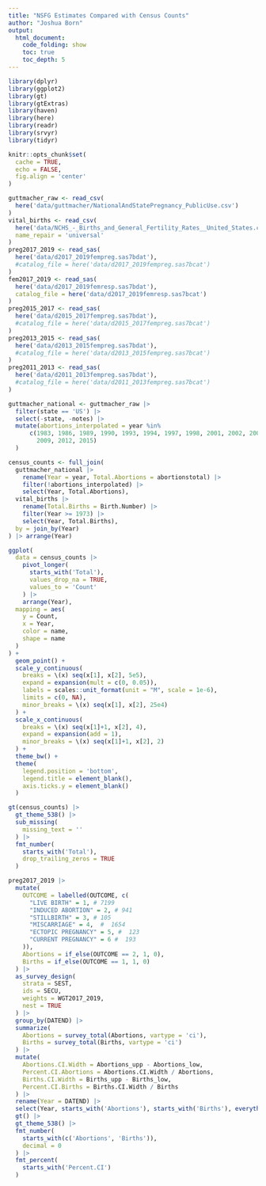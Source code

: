 ```yaml
---
title: "NSFG Estimates Compared with Census Counts"
author: "Joshua Born"
output:
  html_document:
    code_folding: show
    toc: true
    toc_depth: 5
---
```


```r
library(dplyr)
library(ggplot2)
library(gt)
library(gtExtras)
library(haven)
library(here)
library(readr)
library(srvyr)
library(tidyr)

knitr::opts_chunk$set(
  cache = TRUE,
  echo = FALSE,
  fig.align = 'center'
)
```

```r
guttmacher_raw <- read_csv(
  here('data/guttmacher/NationalAndStatePregnancy_PublicUse.csv')
)
vital_births <- read_csv(
  here('data/NCHS_-_Births_and_General_Fertility_Rates__United_States.csv'),
  name_repair = 'universal'
)
preg2017_2019 <- read_sas(
  here('data/d2017_2019fempreg.sas7bdat'),
  #catalog_file = here('data/d2017_2019fempreg.sas7bcat')
)
fem2017_2019 <- read_sas(
  here('data/d2017_2019femresp.sas7bdat'),
  catalog_file = here('data/d2017_2019femresp.sas7bcat')
)
preg2015_2017 <- read_sas(
  here('data/d2015_2017fempreg.sas7bdat'),
  #catalog_file = here('data/d2015_2017fempreg.sas7bcat')
)
preg2013_2015 <- read_sas(
  here('data/d2013_2015fempreg.sas7bdat'),
  #catalog_file = here('data/d2013_2015fempreg.sas7bcat')
)
preg2011_2013 <- read_sas(
  here('data/d2011_2013fempreg.sas7bdat'),
  #catalog_file = here('data/d2011_2013fempreg.sas7bcat')
)
```

```r
guttmacher_national <- guttmacher_raw |> 
  filter(state == 'US') |>
  select(-state, -notes) |>
  mutate(abortions_interpolated = year %in%
      c(1983, 1986, 1989, 1990, 1993, 1994, 1997, 1998, 2001, 2002, 2003, 2006,
        2009, 2012, 2015)
  )

census_counts <- full_join(
  guttmacher_national |> 
    rename(Year = year, Total.Abortions = abortionstotal) |> 
    filter(!abortions_interpolated) |> 
    select(Year, Total.Abortions),
  vital_births |> 
    rename(Total.Births = Birth.Number) |> 
    filter(Year >= 1973) |> 
    select(Year, Total.Births),
  by = join_by(Year)
) |> arrange(Year)
```

```r
ggplot(
  data = census_counts |>
    pivot_longer(
      starts_with('Total'),
      values_drop_na = TRUE,
      values_to = 'Count'
    ) |>
    arrange(Year),
  mapping = aes(
    y = Count,
    x = Year,
    color = name,
    shape = name
  )
) +
  geom_point() +
  scale_y_continuous(
    breaks = \(x) seq(x[1], x[2], 5e5),
    expand = expansion(mult = c(0, 0.05)),
    labels = scales::unit_format(unit = "M", scale = 1e-6),
    limits = c(0, NA),
    minor_breaks = \(x) seq(x[1], x[2], 25e4)
  ) +
  scale_x_continuous(
    breaks = \(x) seq(x[1]+1, x[2], 4),
    expand = expansion(add = 1),
    minor_breaks = \(x) seq(x[1]+1, x[2], 2)
  ) + 
  theme_bw() +
  theme(
    legend.position = 'bottom',
    legend.title = element_blank(),
    axis.ticks.y = element_blank()
  )
```

```r
gt(census_counts) |>
  gt_theme_538() |> 
  sub_missing(
    missing_text = ''
  ) |> 
  fmt_number(
    starts_with('Total'),
    drop_trailing_zeros = TRUE
  )
```

```r
preg2017_2019 |> 
  mutate(
    OUTCOME = labelled(OUTCOME, c(
      "LIVE BIRTH" = 1, # 7199
      "INDUCED ABORTION" = 2, # 941
      "STILLBIRTH" = 3, # 105
      "MISCARRIAGE" = 4,  #  1654
      "ECTOPIC PREGNANCY" = 5, #  123
      "CURRENT PREGNANCY" = 6 #  193
    )),
    Abortions = if_else(OUTCOME == 2, 1, 0),
    Births = if_else(OUTCOME == 1, 1, 0)
  ) |> 
  as_survey_design(
    strata = SEST,
    ids = SECU,
    weights = WGT2017_2019,
    nest = TRUE
  ) |> 
  group_by(DATEND) |> 
  summarize(
    Abortions = survey_total(Abortions, vartype = 'ci'),
    Births = survey_total(Births, vartype = 'ci')
  ) |> 
  mutate(
    Abortions.CI.Width = Abortions_upp - Abortions_low,
    Percent.CI.Abortions = Abortions.CI.Width / Abortions,
    Births.CI.Width = Births_upp - Births_low,
    Percent.CI.Births = Births.CI.Width / Births
  ) |>
  rename(Year = DATEND) |> 
  select(Year, starts_with('Abortions'), starts_with('Births'), everything()) |>
  gt() |>
  gt_theme_538() |>
  fmt_number(
    starts_with(c('Abortions', 'Births')),
    decimal = 0
  ) |>
  fmt_percent(
    starts_with('Percent.CI')
  )
```
